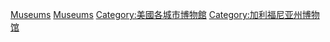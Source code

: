 {{Commonscat|Museums in San Francisco}}

[[Category:舊金山建築物|Museums]]
[[Category:三藩市文化|Museums]]
[[Category:美國各城市博物館|Category:美國各城市博物館]]
[[Category:加利福尼亚州博物馆|Category:加利福尼亚州博物馆]]